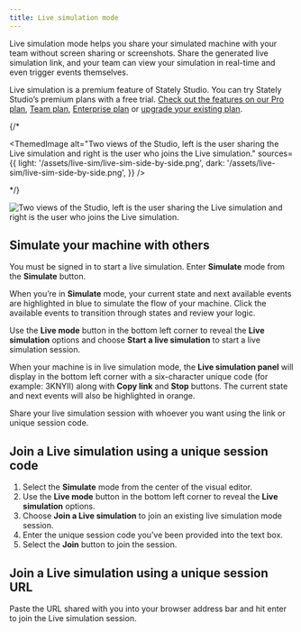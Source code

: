```yaml
---
title: Live simulation mode
---
```



Live simulation mode helps you share your simulated machine with your team without screen sharing or screenshots. Share the generated live simulation link, and your team can view your simulation in real-time and even trigger events themselves.

<Callout>

Live simulation is a premium feature of Stately Studio. You can try Stately Studio’s premium plans with a free trial. [Check out the features on our Pro plan](studio-pro-plan.mdx), [Team plan](studio-team-plan.mdx), [Enterprise plan](studio-enterprise-plan.mdx) or [upgrade your existing plan](https://stately.ai/registry/billing).

</Callout>

{/* <p>
  <ThemedImage
    alt="Two views of the Studio, left is the user sharing the Live simulation and right is the user who joins the Live simulation."
    sources={{
      light: '/assets/live-sim/live-sim-side-by-side.png',
      dark: '/assets/live-sim/live-sim-side-by-side.png',
    }}
  />
</p> */}

![Two views of the Studio, left is the user sharing the Live simulation and right is the user who joins the Live simulation.](./assets/live-sim/live-sim-side-by-side.png)

## Simulate your machine with others

You must be signed in to start a live simulation. Enter **Simulate** mode from the <Play size={18}/> **Simulate** button.

<Callout>

When you’re in **Simulate** mode, your current state and next available events are highlighted in blue to simulate the flow of your machine. Click the available events to transition through states and review your logic.

</Callout>

Use the **Live mode** <Triangle size={18}/> button in the bottom left corner to reveal the **Live simulation** options and choose **Start a live simulation** to start a live simulation session.

When your machine is in live simulation mode, the **Live simulation panel** will display in the bottom left corner with a six-character unique code (for example: 3KNYII) along with **Copy link** and **Stop** buttons. The current state and next events will also be highlighted in orange.

Share your live simulation session with whoever you want using the link or unique session code.

## Join a Live simulation using a unique session code

1. Select the **Simulate** mode from the center of the visual editor.
2. Use the **Live mode** button in the bottom left corner to reveal the **Live simulation** options.
3. Choose **Join a Live simulation** to join an existing live simulation mode session.
4. Enter the unique session code you’ve been provided into the text box.
5. Select the **Join** button to join the session.

## Join a Live simulation using a unique session URL

Paste the URL shared with you into your browser address bar and hit enter to join the Live simulation session.
